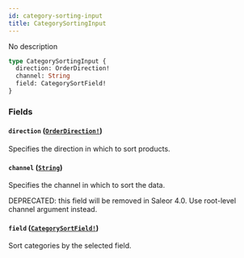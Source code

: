 ```yaml
---
id: category-sorting-input
title: CategorySortingInput
---
```


No description

```graphql
type CategorySortingInput {
  direction: OrderDirection!
  channel: String
  field: CategorySortField!
}
```

### Fields

#### `direction` ([`OrderDirection!`](/docs/developer/api-reference/enums/order-direction))

Specifies the direction in which to sort products.

#### `channel` ([`String`](/docs/developer/api-reference/scalars/string))

Specifies the channel in which to sort the data.

DEPRECATED: this field will be removed in Saleor 4.0. Use root-level channel argument instead.

#### `field` ([`CategorySortField!`](/docs/developer/api-reference/enums/category-sort-field))

Sort categories by the selected field.
